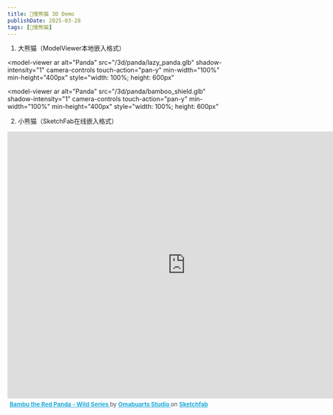 ```yaml
---
title: 🐼慢熊猫 3D Demo
publishDate: 2025-03-28
tags: [🐼慢熊猫]
---
```


1. 大熊猫（ModelViewer本地嵌入格式）

<script is:inline type="module" src="/scripts/model-viewer.min.js"></script>

<model-viewer
ar
alt="Panda"
src="/3d/panda/lazy_panda.glb"
shadow-intensity="1"
camera-controls
touch-action="pan-y"
min-width="100%"
min-height="400px"
style="width: 100%; height: 600px"
></model-viewer>

<model-viewer
ar
alt="Panda"
src="/3d/panda/bamboo_shield.glb"
shadow-intensity="1"
camera-controls
touch-action="pan-y"
min-width="100%"
min-height="400px"
style="width: 100%; height: 600px"
></model-viewer>

2. 小熊猫（SketchFab在线嵌入格式）

<div class="sketchfab-embed-wrapper"> <iframe title="Bambu the Red Panda - Wild Series" frameborder="0" allowfullscreen mozallowfullscreen="true" webkitallowfullscreen="true" allow="autoplay; fullscreen; xr-spatial-tracking" xr-spatial-tracking execution-while-out-of-viewport execution-while-not-rendered web-share width="800" height="600" src="https://sketchfab.com/models/e7761ca18be74d79a79c344d7120196d/embed"> </iframe> <p style="font-size: 13px; font-weight: normal; margin: 5px; color: #4A4A4A;"> <a href="https://sketchfab.com/3d-models/bambu-the-red-panda-wild-series-e7761ca18be74d79a79c344d7120196d?utm_medium=embed&utm_campaign=share-popup&utm_content=e7761ca18be74d79a79c344d7120196d" target="_blank" rel="nofollow" style="font-weight: bold; color: #1CAAD9;"> Bambu the Red Panda - Wild Series </a> by <a href="https://sketchfab.com/omabuarts?utm_medium=embed&utm_campaign=share-popup&utm_content=e7761ca18be74d79a79c344d7120196d" target="_blank" rel="nofollow" style="font-weight: bold; color: #1CAAD9;"> Omabuarts Studio </a> on <a href="https://sketchfab.com?utm_medium=embed&utm_campaign=share-popup&utm_content=e7761ca18be74d79a79c344d7120196d" target="_blank" rel="nofollow" style="font-weight: bold; color: #1CAAD9;">Sketchfab</a></p></div>
